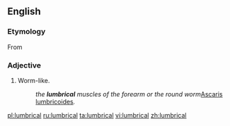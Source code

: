 ==English==

===Etymology===
From {{etyl|la|en}} {{term|lumbricus||lang=la|intestinal worm, earth worm}}

===Adjective===
{{en-adj}}

# Worm-like.
#: ''the '''lumbrical''' muscles of the forearm or the round worm ''[[Ascaris lumbricoides]]''.''

[[pl:lumbrical]]
[[ru:lumbrical]]
[[ta:lumbrical]]
[[vi:lumbrical]]
[[zh:lumbrical]]